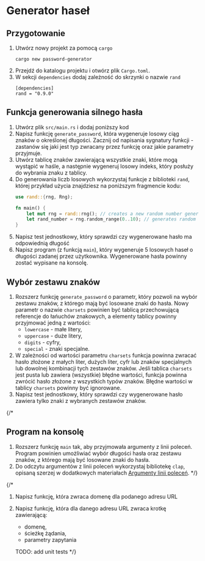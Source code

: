# Generator haseł

## Przygotowanie

1. Utwórz nowy projekt za pomocą `cargo`
    ```
    cargo new password-generator
    ```
1. Przejdź do katalogu projektu i otwórz plik `Cargo.toml`. 
1. W sekcji `dependencies` dodaj zależność do skrzynki o nazwie `rand`
    ```
    [dependencies]
    rand = "0.9.0"
    ```


## Funkcja generowania silnego hasła

1. Utwórz plik `src/main.rs` i dodaj poniższy kod
1. Napisz funkcję `generate_password`, która wygeneruje losowy ciąg znaków o określonej długości. Zacznij od napisania sygnatury funkcji - zastanów się jaki jest typ zwracany przez funkcję oraz jakie parametry przyjmuje.
1. Utwórz tablicę znaków zawierającą wszystkie znaki, które mogą wystąpić w haśle, a następnie wygeneruj losowy indeks, który posłuży do wybrania znaku z tablicy.
1. Do generowania liczb losowych wykorzystaj funkcje z biblioteki `rand`, której przykład użycia znajdziesz na poniższym fragmencie kodu:
    ```rust
    use rand::{rng, Rng);

    fn main() {
        let mut rng = rand::rng(); // creates a new random number generator
        let rand_number = rng.random_range(0..10); // generates random number between 0 and 10
    }
    ```
1. Napisz test jednostkowy, który sprawdzi czy wygenerowane hasło ma odpowiednią długość
1. Napisz program (z funkcją `main`), który wygeneruje 5 losowych haseł o długości zadanej przez użytkownika. Wygenerowane hasła powinny zostać wypisane na konsolę. 


## Wybór zestawu znaków

1. Rozszerz funkcję `generate_password` o parametr, który pozwoli na wybór zestawu znaków, z którego mają być losowane znaki do hasła. Nowy parametr o nazwie `charsets` powinien być tablicą przechowującą referencje do łańuchów znakowych, a elementy tablicy powinny przyjmować jedną z wartości: 
    - `lowercase` - małe litery,
    - `uppercase` - duże litery, 
    - `digits` - cyfry, 
    - `special` - znaki specjalne. 
1. W zależności od wartości parametru `charsets` funkcja powinna zwracać hasło złożone z małych liter, dużych liter, cyfr lub znaków specjalnych lub dowolnej kombinacji tych zestawów znaków. Jeśli tablica `charsets` jest pusta lub zawiera (wszystkie) błędne wartości, funkcja powinna zwrócić hasło złożone z wszystkich typów znaków. Błędne wartości w tablicy `charsets` powinny być ignorowane.
1. Napisz test jednostkowy, który sprawdzi czy wygenerowane hasło zawiera tylko znaki z wybranych zestawów znaków.

{/* 
## Program na konsolę

1. Rozszerz funkcję `main` tak, aby przyjmowała argumenty z linii poleceń. Program powinien umożliwiać wybór długości hasła oraz zestawu znaków, z którego mają być losowane znaki do hasła.
1. Do odczytu argumentów z linii poleceń wykorzystaj bibliotekę `clap`, opisaną szerzej w dodatkowych materiałach [Argumenty linii poleceń](/topics/02-ownership/add-02-cli-args-clap).
*/}

{/*
1. Napisz funkcję, która zwraca domenę dla podanego adresu URL

1. Napisz funkcję, która dla danego adresu URL zwraca krotkę zawierającą:
    - domenę,
    - ścieżkę żądania,
    - parametry zapytania

     TODO: add unit tests */}